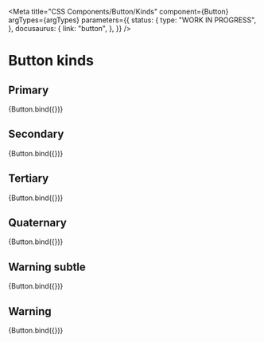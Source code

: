 
<Meta
  title="CSS Components/Button/Kinds"
  component={Button}
  argTypes={argTypes}
  parameters={{
    status: {
      type: "WORK IN PROGRESS",
    },
    docusaurus: {
      link: "button",
    },
  }}
/>

# Button kinds

## Primary

<Canvas>
  <Story name="Primary" args={{ ...defaultArgs, kind: "primary" }}>
    {Button.bind({})}
  </Story>
</Canvas>

## Secondary

<Canvas>
  <Story
    name="Secondary"
    args={{
      ...defaultArgs,
      kind: "secondary",
    }}
  >
    {Button.bind({})}
  </Story>
</Canvas>

## Tertiary

<Canvas>
  <Story
    name="Tertiary"
    args={{
      ...defaultArgs,
      kind: "tertiary",
    }}
  >
    {Button.bind({})}
  </Story>
</Canvas>

## Quaternary

<Canvas>
  <Story
    name="Quaternary"
    args={{
      ...defaultArgs,
      kind: "quaternary",
    }}
  >
    {Button.bind({})}
  </Story>
</Canvas>

## Warning subtle

<Canvas>
  <Story
    name="Warning subtle"
    args={{
      ...defaultArgs,
      kind: "warning-subtle",
    }}
  >
    {Button.bind({})}
  </Story>
</Canvas>

## Warning

<Canvas>
  <Story
    name="Warning"
    args={{
      ...defaultArgs,
      kind: "warning",
    }}
  >
    {Button.bind({})}
  </Story>
</Canvas>
